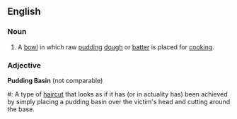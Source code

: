 ==English==

===Noun===
{{en-noun|SG=[[pudding]] [[basin]]}}

# A [[bowl]] in which raw [[pudding]] [[dough]] or [[batter]] is placed for [[cooking]].

===Adjective===
'''Pudding Basin''' (not comparable)

#: A type of [[haircut]] that looks as if it has (or in actuality has) been achieved by simply placing a pudding basin over the victim's head and cutting around the base.